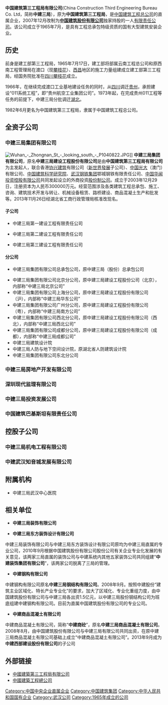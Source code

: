 {{Infobox_Company |
  company_name_zh =中国建筑第三工程局有限公司  |
  company_name = 中国建筑第三工程局有限公司 |
  company_logo = <!-- 注释出：[[File:cscec.gif|File:cscec.gif]] --> |
  company_type = [[中國中央企業|中國中央企業]] |
  foundation = 1965年 |
  location =[[中國|中國]][[武汉|武汉]]|
  industry = [[房屋|房屋]][[基建|基建]][[钢结构|钢结构]]|
  key_people = [[董事長|董事長]]：陈华元| 
  sales =  |
  profit =  |
  asset = |
  market_value = |
  num_employees = |
  revenue = |
  products = |
  parent = [[中国建筑股份有限公司|中国建筑股份有限公司]]|
  homepage = [http://www.cscec3b.com.cn/ 中国建筑第三工程局有限公司]
}}

'''中国建筑第三工程局有限公司'''(China Construction Third Engineering Bureau Co. Ltd，简称'''中建三局'''），原为'''中国建筑第三工程局'''，是[[中国建筑工程总公司|中国建筑工程总公司]]的直属企业，2007年12月改制为'''[[中国建筑股份有限公司|中国建筑股份有限公司]]'''独家持股的一人[[有限责任公司|有限责任公司]]。该公司成立于1965年7月，是具有工程总承包特级资质的国有大型建筑安装企业。

==历史==
前身是建工部第三工程局，1965年7月17日，建工部将部属云南工程总公司和原西南工程管理局在渡口（现[[攀枝花|攀枝花]]）、[[西昌|西昌]]地区的施工力量组建成立建工部第三工程局，经国务院批准在[[四川|四川]][[攀枝花|攀枝花]]成立。

1966年，在继续完成渡口工业基地建设任务的同时，从[[四川|四川]]调迁[[贵州|贵州]]，承担建设“011系统工程”，即“贵州航空工业集团公司”。1973年起，在完成贵州011工程等任务的前提下，中建三局分批调迁[[湖北|湖北]]。

1982年6月更名为中国建筑第三工程局，隶属于中国建筑工程总公司。

==全资子公司==

=== 中建三局集团有限公司 ===
[[File:Wuhan_-_Zhongnan_St_-_looking_south_-_P1040822.JPG|thumb]]]]
'''中建三局集团有限公司'''，原名'''中建三局建设工程股份有限公司'''是由'''中国建筑第三工程局有限公司'''为主发起人，联合香港[[协兴建筑|协兴建筑]]有限公司（[[新世界發展|新世界發展]]子公司）、[[中国光大|中国光大]]（澳门）有限公司、[[中国建筑科学研究院|中国建筑科学研究院]]、[[武汉钢铁公司|武汉钢铁集团]]鄂城钢铁有限责任公司、[[中国华闻投资控股有限公司|中国华闻投资控股有限公司]]共同发起设立的外商投资[[股份制公司|股份制公司]]。成立于2003年12月29日，注册资本为人民币300000万元。经营范围涉及各类建筑工程总承包、施工、咨询、建筑技术开发与转让、机械设备租赁、路桥建设、商品混凝土生产和批发等。2013年11月26日经湖北省工商行政管理局核准改现名。

==== 子公司 ====
* 中建三局第一建设工程有限责任公司

* 中建三局第二建设工程有限责任公司

* 中建三局第三建设工程有限责任公司

==== 分公司 ====
* 中建三局集团有限公司总承包公司，原中建三局（股份）总承包公司

* 中建三局集团有限公司北京分公司，原中建三局建设工程股份公司（北京），内部称“中建三局北京公司”
* 中建三局集团有限公司上海分公司，原中建三局建设工程股份有限公司（沪），内部称“中建三局华东公司”
* 中建三局集团有限公司广州分公司，原中建三局建设工程股份有限公司（粤），内部称“中建三局南方公司”
* 中建三局集团有限公司西北分公司，原中建三局建设工程股份有限公司（西北），内部称“中建三局西北公司”
* 中建三局集团有限公司成都分公司，原中建三局建设工程股份有限公司（成都），内部称“中建三局成都公司”
* 中建三局建筑设计院
* 中建三局人防与地下空间设计院，原湖北省人防建筑设计院
* 中建三局集团有限公司东北分公司

=== 中建三局房地产开发有限公司 ===

=== 深圳现代监理有限公司 ===

=== 中建三局投资发展公司 ===

=== 中国建筑巴基斯坦有限责任公司 ===

==控股子公司==

=== 中建三局机电工程有限公司 ===

=== 中建武汉知音城发展有限公司 ===
==附属机构==
*中建三局武汉中心医院

== 相关单位 ==
* '''中建三局装饰有限公司'''

* '''中建三局东方装饰设计有限公司'''
中建三局装饰有限公司与中建三局东方装饰设计有限公司原均为中建三局直属的专业公司，2010年9月根据中国建筑股份有限公司股份公司有关企业专业化发展的有关意见，该两家三局直属的装饰公司与中建系统内其他五家装饰公司共同组建“'''中建装饰集团有限公司'''”，该两家公司脱离了三局的管理。
* '''中建钢构有限公司'''
中建钢构有限公司原名'''中建三局钢结构有限公司'''。2008年9月。按照中建股份“建筑主业区域化、特长产业专业化”的要求，加大了区域化、专业化重组力度，由中国建筑股份有限公司与中建三局各出资1.5亿元，以中建三局股份钢结构公司为班底组建中建钢构有限公司。目前为直属中国建筑股份有限公司的专业公司。
* '''中建商品混凝土有限公司'''
中建商品混凝土有限公司，简称“'''中建商砼'''”，原名'''中建三局商品混凝土有限公司'''。2008年8月，由中国建筑股份有限公司与中建三局有限公司共同出资，在原中建三局商品混凝土有限公司基础上成立“中建商品混凝土有限公司”。2013年9月成为'''中建西部建设股份有限公司'''的子公司
==外部链接==
*[http://www.cscec3b.com.cn/ 中國建築第三工程局有限公司]{{Wayback|url=http://www.cscec3b.com.cn/ |date=20110202134520 }}
*[http://www.cscec.com.cn/ 中國建築工程總公司]{{Wayback|url=http://www.cscec.com.cn/ |date=20201104180044 }}

[[Category:中国中央企业直属企业|Category:中国中央企业直属企业]]
[[Category:中国建筑集团|Category:中国建筑集团]]
[[Category:中华人民共和国国有企业|Category:中华人民共和国国有企业]]
[[Category:武汉公司|Category:武汉公司]]
[[Category:1965年成立的公司|Category:1965年成立的公司]]